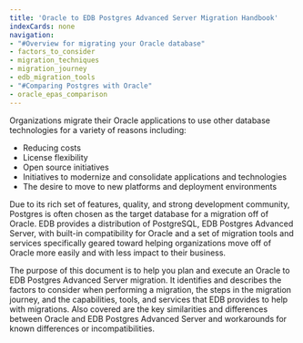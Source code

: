 ```yaml
---
title: 'Oracle to EDB Postgres Advanced Server Migration Handbook'
indexCards: none
navigation:
- "#Overview for migrating your Oracle database"
- factors_to_consider
- migration_techniques
- migration_journey
- edb_migration_tools
- "#Comparing Postgres with Oracle"
- oracle_epas_comparison
---
```


Organizations migrate their Oracle applications to use other database technologies for a variety of reasons including:
-  Reducing costs  
-  License flexibility  
-  Open source initiatives  
-  Initiatives to modernize and consolidate applications and technologies
-  The desire to move to new platforms and deployment environments  

Due to its rich set of features, quality, and strong development community, Postgres is often chosen as the target database for a migration off of Oracle. EDB provides a distribution of PostgreSQL, EDB Postgres Advanced Server, with built-in compatibility for Oracle and a set of migration tools and services specifically geared toward helping organizations move off of Oracle more easily and with less impact to their business.

The purpose of this document is to help you plan and execute an Oracle to EDB Postgres Advanced Server migration. It identifies and describes the factors to consider when performing a migration, the steps in the migration journey, and the capabilities, tools, and services that EDB provides to help with migrations. Also covered are the key similarities and differences between Oracle and EDB Postgres Advanced Server and workarounds for known differences or incompatibilities.

